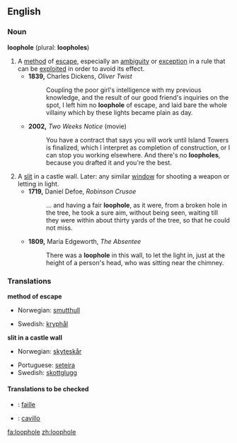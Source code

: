 ==English==

===Noun===
'''loophole''' (plural: '''loopholes''')

# A [[method]] of [[escape]], especially an [[ambiguity]] or [[exception]] in a rule that can be [[exploit]]ed in order to avoid its effect.
#*'''1839,''' Charles Dickens, ''Oliver Twist''
#*:Coupling the poor girl's intelligence with my previous knowledge, and the result of our good friend's inquiries on the spot, I left him no '''loophole''' of escape, and laid bare the whole villainy which by these lights became plain as day.
#*'''2002,''' ''Two Weeks Notice'' (movie)
#*:You have a contract that says you will work until Island Towers is finalized, which I interpret as completion of construction, or I can stop you working elsewhere. And there's no '''loopholes''', because you drafted it and you're the best.
# A [[slit]] in a castle wall.  Later: any similar [[window]] for shooting a weapon or letting in light.
#*'''1719,''' Daniel Defoe, ''Robinson Crusoe''
#*:... and having a fair '''loophole''', as it were, from a broken hole in the tree, he took a sure aim, without being seen, waiting till they were within about thirty yards of the tree, so that he could not miss.
#*'''1809,''' Maria Edgeworth, ''The Absentee''
#*:There was a '''loophole''' in this wall, to let the light in, just at the height of a person's head, who was sitting near the chimney.

===Translations===
'''method of escape'''
{{top}}
*Norwegian: [[smutthull]] {{n}}
{{mid}}
*Swedish: [[kryphål]] {{n}}
{{bottom}}

'''slit in a castle wall'''
{{top}}
*Norwegian: [[skyteskår]] {{n}}
{{mid}}
*Portuguese: [[seteira]] {{f}}
*Swedish: [[skottglugg]] {{c}}
{{bottom}}

====Translations to be checked====
{{checktrans}}

*{{ttbc|French}}: [[faille]] {{f}}
*{{ttbc|Italian}}: [[cavillo]] {{m}}

[[fa:loophole]]
[[zh:loophole]]